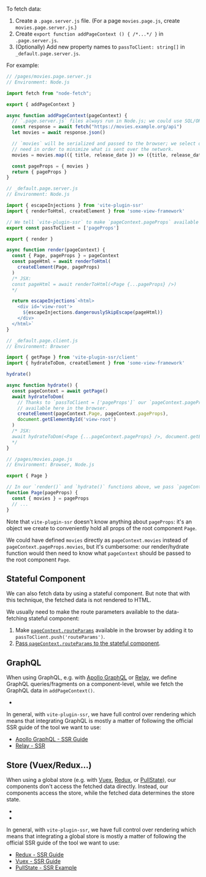 
To fetch data:
1. Create a `.page.server.js` file. (For a page `movies.page.js`, create `movies.page.server.js`.)
2. Create `export function addPageContext () { /*...*/ }` in `.page.server.js`.
3. (Optionally) Add new property names to `passToClient: string[]` in `_default.page.server.js`.

For example:

```js
// /pages/movies.page.server.js
// Environment: Node.js

import fetch from "node-fetch";

export { addPageContext }

async function addPageContext(pageContext) {
  // `.page.server.js` files always run in Node.js; we could use SQL/ORM queries here.
  const response = await fetch("https://movies.example.org/api")
  let movies = await response.json()

  // `movies` will be serialized and passed to the browser; we select only the data we
  // need in order to minimize what is sent over the network.
  movies = movies.map(({ title, release_date }) => ({title, release_date}))

  const pageProps = { movies }
  return { pageProps }
}
```
```js
// _default.page.server.js
// Environment: Node.js

import { escapeInjections } from 'vite-plugin-ssr'
import { renderToHtml, createElement } from 'some-view-framework'

// We tell `vite-plugin-ssr` to make `pageContext.pageProps` available in the browser.
export const passToClient = ['pageProps']

export { render }

async function render(pageContext) {
  const { Page, pageProps } = pageContext
  const pageHtml = await renderToHtml(
    createElement(Page, pageProps)
  )
  /* JSX:
  const pageHtml = await renderToHtml(<Page {...pageProps} />)
  */

  return escapeInjections`<html>
    <div id='view-root'>
      ${escapeInjections.dangerouslySkipEscape(pageHtml)}
    </div>
  </html>`
}
```
```js
// _default.page.client.js
// Environment: Browser

import { getPage } from 'vite-plugin-ssr/client'
import { hydrateToDom, createElement } from 'some-view-framework'

hydrate()

async function hydrate() {
  const pageContext = await getPage()
  await hydrateToDom(
    // Thanks to `passToClient = ['pageProps']` our `pageContext.pageProps` is
    // available here in the browser.
    createElement(pageContext.Page, pageContext.pageProps),
    document.getElementById('view-root')
  )
  /* JSX:
  await hydrateToDom(<Page {...pageContext.pageProps} />, document.getElementById('view-root'))
  */
}
```
```js
// /pages/movies.page.js
// Environment: Browser, Node.js

export { Page }

// In our `render()` and `hydrate()` functions above, we pass `pageContext.pageProps` to `Page`
function Page(pageProps) {
  const { movies } = pageProps
  // ...
}
```

Note that `vite-plugin-ssr` doesn't know anything about `pageProps`: it's an object we create to
conveniently hold all props of the root component `Page`.

We could have defined `movies` directly as `pageContext.movies` instead of `pageContext.pageProps.movies`, but it's cumbersome:
our render/hydrate function would then need to know what `pageContext` should be passed to the root component `Page`.

## Stateful Component

We can also fetch data by using a stateful component.
But note that with this technique, the fetched data is not rendered to HTML.

We usually need to make the route parameters available to the data-fetching stateful component:
1. Make [`pageContext.routeParams`](/pageContext) available in the browser by adding it to `passToClient.push('routeParams')`.
2. [Pass `pageContext.routeParams` to the stateful component](/pageContext-anywhere).

## GraphQL

When using GraphQL, e.g. with [Apollo GraphQL](https://www.apollographql.com/) or [Relay](https://relay.dev/), we define GraphQL queries/fragments on a component-level, while we fetch the GraphQL data in `addPageContext()`.
 - <RepoLink path='/examples/graphql-apollo/' />

In general, with `vite-plugin-ssr`, we have full control over rendering which means that integrating GraphQL is mostly a matter of following the official SSR guide of the tool we want to use:
 - [Apollo GraphQL - SSR Guide](https://www.apollographql.com/docs/react/performance/server-side-rendering/)
 - [Relay - SSR](https://github.com/facebook/relay/issues/3468#issuecomment-824872147)

## Store (Vuex/Redux...)

When using a global store (e.g. with [Vuex](https://vuex.vuejs.org/), [Redux](https://redux.js.org/), or [PullState](https://lostpebble.github.io/pullstate/)), our components don't access the fetched data directly. Instead, our components access the store, while the fetched data determines the store state.
 - <RepoLink path='/examples/redux/' />
 - <RepoLink path='/examples/vuex/' />

In general, with `vite-plugin-ssr`, we have full control over rendering which means that integrating a global store is mostly a matter of following the official SSR guide of the tool we want to use:
 - [Redux - SSR Guide](https://redux.js.org/recipes/server-rendering)
 - [Vuex - SSR Guide](https://ssr.vuejs.org/guide/data.html#data-store)
 - [PullState - SSR Example](https://lostpebble.github.io/pullstate/docs/quick-example-server-rendered)
